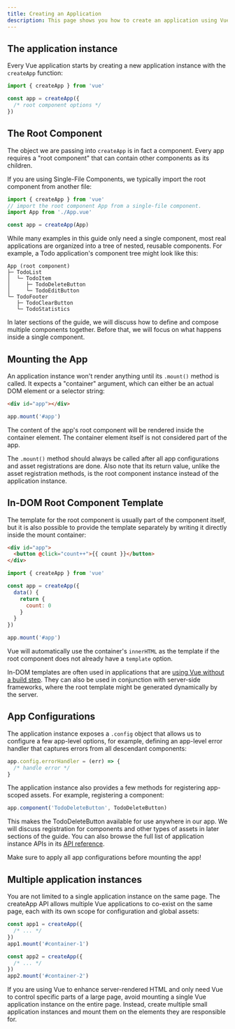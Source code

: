 ```yaml
---
title: Creating an Application
description: This page shows you how to create an application using Vue.js.
---
```


## The application instance​

Every Vue application starts by creating a new application instance with the `createApp` function:

```js
import { createApp } from 'vue'

const app = createApp({
  /* root component options */
})
```

## The Root Component​

The object we are passing into `createApp` is in fact a component. Every app requires a "root component" that can contain other components as its children.

If you are using Single-File Components, we typically import the root component from another file:

```js
import { createApp } from 'vue'
// import the root component App from a single-file component.
import App from './App.vue'

const app = createApp(App)
```

While many examples in this guide only need a single component, most real applications are organized into a tree of nested, reusable components. For example, a Todo application's component tree might look like this:

```text
App (root component)
├─ TodoList
│  └─ TodoItem
│     ├─ TodoDeleteButton
│     └─ TodoEditButton
└─ TodoFooter
   ├─ TodoClearButton
   └─ TodoStatistics
```
In later sections of the guide, we will discuss how to define and compose multiple components together. Before that, we will focus on what happens inside a single component.

## Mounting the App​

An application instance won't render anything until its `.mount()` method is called. It expects a "container" argument, which can either be an actual DOM element or a selector string:

```html
<div id="app"></div>
```

```js
app.mount('#app')
```

The content of the app's root component will be rendered inside the container element. The container element itself is not considered part of the app.

The `.mount()` method should always be called after all app configurations and asset registrations are done. Also note that its return value, unlike the asset registration methods, is the root component instance instead of the application instance.

## In-DOM Root Component Template

The template for the root component is usually part of the component itself, but it is also possible to provide the template separately by writing it directly inside the mount container:

```html
<div id="app">
  <button @click="count++">{{ count }}</button>
</div>
```

```js
import { createApp } from 'vue'

const app = createApp({
  data() {
    return {
      count: 0
    }
  }
})

app.mount('#app')
```

Vue will automatically use the container's `innerHTML` as the template if the root component does not already have a `template` option.

In-DOM templates are often used in applications that are [using Vue without a build step](https://vuejs.org/guide/quick-start.html#using-vue-from-cdn). They can also be used in conjunction with server-side frameworks, where the root template might be generated dynamically by the server.

## App Configurations​

The application instance exposes a `.config` object that allows us to configure a few app-level options, for example, defining an app-level error handler that captures errors from all descendant components:

```js
app.config.errorHandler = (err) => {
  /* handle error */
}
```

The application instance also provides a few methods for registering app-scoped assets. For example, registering a component:

```js
app.component('TodoDeleteButton', TodoDeleteButton)
```

This makes the TodoDeleteButton available for use anywhere in our app. We will discuss registration for components and other types of assets in later sections of the guide. You can also browse the full list of application instance APIs in its [API reference](https://vuejs.org/api/application.html).

Make sure to apply all app configurations before mounting the app!

## Multiple application instances​

You are not limited to a single application instance on the same page. The createApp API allows multiple Vue applications to co-exist on the same page, each with its own scope for configuration and global assets:

```js
const app1 = createApp({
  /* ... */
})
app1.mount('#container-1')

const app2 = createApp({
  /* ... */
})
app2.mount('#container-2')
```

If you are using Vue to enhance server-rendered HTML and only need Vue to control specific parts of a large page, avoid mounting a single Vue application instance on the entire page. Instead, create multiple small application instances and mount them on the elements they are responsible for.